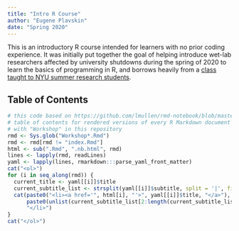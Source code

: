 ```yaml
---
title: "Intro R Course"
author: "Eugene Plavskin"
date: "Spring 2020"
---
```


This is an introductory R course intended for learners with no prior coding experience. It was initially put together the goal of helping introduce wet-lab researchers affected by university shutdowns during the spring of 2020 to learn the basics of programming in R, and borrows heavily from a [class taught to NYU summer research students](https://github.com/plavskin/SURP_R_course). 

## Table of Contents

```r
# this code based on https://github.com/lmullen/rmd-notebook/blob/master/index.Rmd
# table of contents for rendered versions of every R Markdown document starting
# with "Workshop" in this repository
rmd <- Sys.glob("Workshop*.Rmd")
rmd <- rmd[rmd != "index.Rmd"]
html <- sub(".Rmd", ".nb.html", rmd)
lines <- lapply(rmd, readLines)
yaml <- lapply(lines, rmarkdown:::parse_yaml_front_matter)
cat("<ol>")
for (i in seq_along(rmd)) {
  current_title <- yaml[[i]]$title
  current_subtitle_list <- strsplit(yaml[[i]]$subtitle, split = '|', fixed = T)
  cat(paste0("<li><a href='", html[i], "'>", yaml[[i]]$title, "</a>"),
      paste0(unlist(current_subtitle_list[2:length(current_subtitle_list)]),'<br/>'),
      "</li>")
}
cat("</ol>")
```